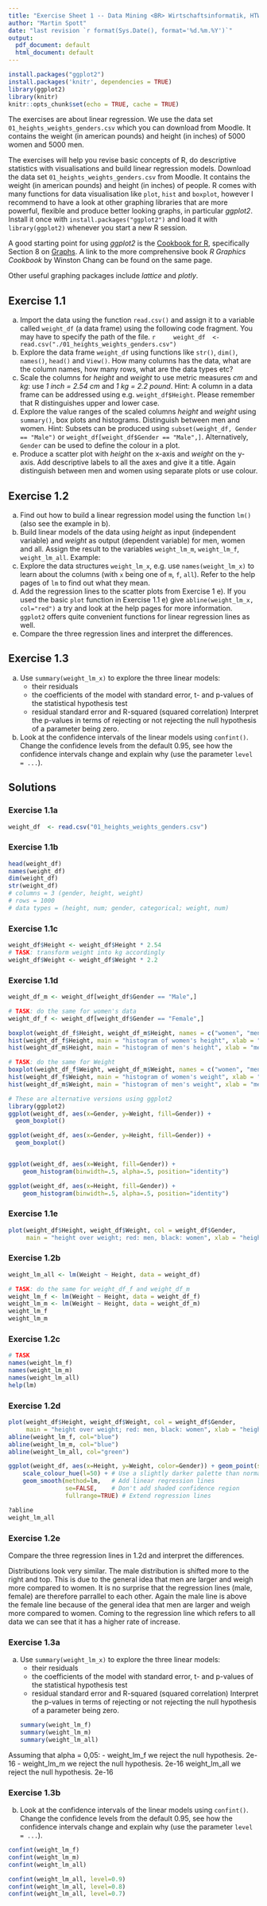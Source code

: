```yaml
---
title: "Exercise Sheet 1 -- Data Mining <BR> Wirtschaftsinformatik, HTW Berlin"
author: "Martin Spott"
date: "last revision `r format(Sys.Date(), format='%d.%m.%Y')`"
output:
  pdf_document: default
  html_document: default
---
```


```r
install.packages("ggplot2")
install.packages('knitr', dependencies = TRUE)
library(ggplot2)
library(knitr)
knitr::opts_chunk$set(echo = TRUE, cache = TRUE)
```


The exercises are about linear regression. We use the data set `01_heights_weights_genders.csv` which you can download from Moodle. It contains the weight (in american pounds) and height (in inches) of 5000 women and 5000 men.


The exercises will help you revise basic concepts of R, do descriptive statistics with visualisations and build linear regression models. Download the data set `01_heights_weights_genders.csv` from Moodle. It contains the weight (in american pounds) and height (in inches) of people. 
R comes with many functions for data visualisation like `plot`, `hist` and `boxplot`, however I recommend to have a look at other graphing libraries that are more powerful, flexible and produce better looking graphs, in particular *ggplot2*. Install it once with `install.packages("ggplot2")` and load it with `library(ggplot2)` whenever you start a new R session. 

A good starting point for using *ggplot2* is the [Cookbook for R](http://www.cookbook-r.com), specifically Section 8 on [Graphs](http://www.cookbook-r.com/Graphs/). A link to the more comprehensive book *R Graphics Cookbook* by Winston Chang can be found on the same page. 

Other useful graphing packages include *lattice* and *plotly*. 


## Exercise 1.1

a) Import the data using the function `read.csv()` and assign it to a variable called `weight_df` (a data frame) using the following code fragment. You may have to specify the path of the file. 
    ```r
    weight_df  <- read.csv("./01_heights_weights_genders.csv")
    ```
b) Explore the data frame `weight_df` using functions like `str()`, `dim()`, `names()`, `head()` and `View()`. How many columns has the data, what are the column names, how many rows, what are the data types etc?
c) Scale the columns for *height* and *weight* to use metric measures *cm* and *kg*: use *1 inch = 2.54 cm* and *1 kg = 2.2 pound*. Hint: A column in a data frame can be addressed using e.g. `weight_df$Height`. Please remember that R distinguishes upper and lower case. 
d) Explore the value ranges of the scaled columns *height* and *weight* using `summary()`, box plots and histograms. Distinguish between men and women. Hint: Subsets can be produced using `subset(weight_df, Gender == "Male")` or `weight_df[weight_df$Gender == "Male",]`. Alternatively, `Gender` can be used to define the colour in a plot.  
e) Produce a scatter plot with *height* on the x-axis and *weight* on the y-axis. Add descriptive labels to all the axes and give it a title. Again distinguish between men and women using separate plots or use colour. 


## Exercise 1.2

a) Find out how to build a linear regression model using the function `lm()` (also see the example in b).  
b) Build linear models of the data using *height* as input (independent variable) and *weight* as output (dependent variable) for men, women and all. Assign the result to the variables `weight_lm_m`, `weight_lm_f`, `weight_lm_all`. Example:
c) Explore the data structures `weight_lm_x`, e.g. use `names(weight_lm_x)` to learn about the columns (with `x` being one of `m`, `f`, `all`). Refer to the help pages of `lm` to find out what they mean.  
d) Add the regression lines to the scatter plots from Exercise 1 e). If you used the basic `plot` function in Exercise 1.1 e) give `abline(weight_lm_x, col="red")` a try and look at the help pages for more information. `ggplot2` offers quite convenient functions for linear regression lines as well.  
e) Compare the three regression lines and interpret the differences.  

## Exercise 1.3

a) Use `summary(weight_lm_x)` to explore the three linear models:
    * their residuals 
    * the coefficients of the model with standard error, t- and p-values of the statistical hypothesis test
    * residual standard error and R-squared (squared correlation)
    Interpret the p-values in terms of rejecting or not rejecting the null hypothesis of a parameter being zero.  
b) Look at the confidence intervals of the linear models using `confint()`. Change the confidence levels from the default 0.95, see how the confidence intervals change and explain why (use the parameter `level = ...`).



## Solutions

### Exercise 1.1a

```r
weight_df  <- read.csv("01_heights_weights_genders.csv")
```



### Exercise 1.1b

```r
head(weight_df)
names(weight_df)
dim(weight_df)
str(weight_df)
# columns = 3 (gender, height, weight)
# rows = 1000
# data types = (height, num; gender, categorical; weight, num)
```

### Exercise 1.1c

```r
weight_df$Height <- weight_df$Height * 2.54
# TASK: transform weight into kg accordingly
weight_df$Weight <- weight_df$Weight * 2.2
```

### Exercise 1.1d

```r
weight_df_m <- weight_df[weight_df$Gender == "Male",]

# TASK: do the same for women's data 
weight_df_f <- weight_df[weight_df$Gender == "Female",]

boxplot(weight_df_f$Height, weight_df_m$Height, names = c("women", "men"), main = "height")
hist(weight_df_f$Height, main = "histogram of women's height", xlab = "women's height")
hist(weight_df_m$Height, main = "histogram of men's height", xlab = "men's height")

# TASK: do the same for Weight
boxplot(weight_df_f$Weight, weight_df_m$Weight, names = c("women", "men"), main = "weight")
hist(weight_df_f$Weight, main = "histogram of women's weight", xlab = "women's weight")
hist(weight_df_m$Weight, main = "histogram of men's weight", xlab = "men's weight")

# These are alternative versions using ggplot2
library(ggplot2)
ggplot(weight_df, aes(x=Gender, y=Weight, fill=Gender)) + 
  geom_boxplot()

ggplot(weight_df, aes(x=Gender, y=Height, fill=Gender)) + 
  geom_boxplot()


ggplot(weight_df, aes(x=Weight, fill=Gender)) +
    geom_histogram(binwidth=.5, alpha=.5, position="identity")

ggplot(weight_df, aes(x=Height, fill=Gender)) +
    geom_histogram(binwidth=.5, alpha=.5, position="identity")


```

### Exercise 1.1e
```r
plot(weight_df$Height, weight_df$Weight, col = weight_df$Gender, 
     main = "height over weight; red: men, black: women", xlab = "height", ylab = "weight")
```

### Exercise 1.2b

```r
weight_lm_all <- lm(Weight ~ Height, data = weight_df)

# TASK: do the same for weight_df_f and weight_df_m
weight_lm_f <- lm(Weight ~ Height, data = weight_df_f)
weight_lm_m <- lm(Weight ~ Height, data = weight_df_m)
weight_lm_f
weight_lm_m
```

### Exercise 1.2c

```r
# TASK
names(weight_lm_f)
names(weight_lm_m)
names(weight_lm_all)
help(lm)
```

### Exercise 1.2d

```r
plot(weight_df$Height, weight_df$Weight, col = weight_df$Gender, 
     main = "height over weight; red: men, black: women", xlab = "height", ylab = "weight")
abline(weight_lm_f, col="blue")
abline(weight_lm_m, col="blue")
abline(weight_lm_all, col="green")

ggplot(weight_df, aes(x=Height, y=Weight, color=Gender)) + geom_point(shape=1) +
    scale_colour_hue(l=50) + # Use a slightly darker palette than normal
    geom_smooth(method=lm,   # Add linear regression lines
                se=FALSE,    # Don't add shaded confidence region
                fullrange=TRUE) # Extend regression lines

?abline
weight_lm_all
```

### Exercise 1.2e
Compare the three regression lines in 1.2d and interpret the differences. 

Distributions look very similar. The male distribution is shifted more to the right and top. This is due to the general idea that men are larger and weigh more compared
to women. It is no surprise that the regression lines (male, female) are therefore parrallel to each other. Again the male line is above the female line because of
the general idea that men are larger and weigh more compared to women. Coming to the regression line which refers to all data we can see that it has a higher rate of increase.

### Exercise 1.3a
a) Use `summary(weight_lm_x)` to explore the three linear models:
    * their residuals 
    * the coefficients of the model with standard error, t- and p-values of the statistical hypothesis test
    * residual standard error and R-squared (squared correlation)
    Interpret the p-values in terms of rejecting or not rejecting the null hypothesis of a parameter being zero.  
```r
summary(weight_lm_f)
summary(weight_lm_m)
summary(weight_lm_all)
```

Assuming that alpha = 0,05:
- weight_lm_f we reject the null hypothesis. 2e-16
- weight_lm_m we reject the null hypothesis. 2e-16
weight_lm_all we reject the null hypothesis. 2e-16

### Exercise 1.3b
b) Look at the confidence intervals of the linear models using `confint()`. Change the confidence levels from the default 0.95, see how the confidence intervals change and explain why (use the parameter `level = ...`).

```r
confint(weight_lm_f)
confint(weight_lm_m)
confint(weight_lm_all)

confint(weight_lm_all, level=0.9)
confint(weight_lm_all, level=0.8)
confint(weight_lm_all, level=0.7)
```